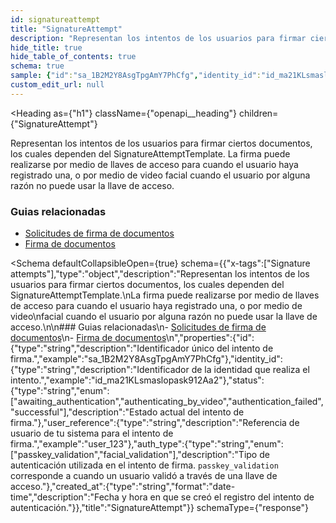 ```yaml
---
id: signatureattempt
title: "SignatureAttempt"
description: "Representan los intentos de los usuarios para firmar ciertos documentos, los cuales dependen del SignatureAttemptTemplate."
hide_title: true
hide_table_of_contents: true
schema: true
sample: {"id":"sa_1B2M2Y8AsgTpgAmY7PhCfg","identity_id":"id_ma21KLsmaslopask912Aa2","status":"awaiting_authentication","user_reference":"user_123","auth_type":"passkey_validation","created_at":"2024-07-29T15:51:28.071Z"}
custom_edit_url: null
---
```



<Heading
  as={"h1"}
  className={"openapi__heading"}
  children={"SignatureAttempt"}
>
</Heading>



Representan los intentos de los usuarios para firmar ciertos documentos, los cuales dependen del SignatureAttemptTemplate.
La firma puede realizarse por medio de llaves de acceso para cuando el usuario haya registrado una, o por medio de video
facial cuando el usuario por alguna razón no puede usar la llave de acceso.

### Guias relacionadas
- [Solicitudes de firma de documentos](/docs/integration-guide/modules/signature)
- [Firma de documentos](/docs/integration-guide/concepts/signature)


<Schema
	defaultCollapsibleOpen={true}
  schema={{"x-tags":["Signature attempts"],"type":"object","description":"Representan los intentos de los usuarios para firmar ciertos documentos, los cuales dependen del SignatureAttemptTemplate.\nLa firma puede realizarse por medio de llaves de acceso para cuando el usuario haya registrado una, o por medio de video\nfacial cuando el usuario por alguna razón no puede usar la llave de acceso.\n\n### Guias relacionadas\n- [Solicitudes de firma de documentos](/docs/integration-guide/modules/signature)\n- [Firma de documentos](/docs/integration-guide/concepts/signature)\n","properties":{"id":{"type":"string","description":"Identificador único del intento de firma.","example":"sa_1B2M2Y8AsgTpgAmY7PhCfg"},"identity_id":{"type":"string","description":"Identificador de la identidad que realiza el intento.","example":"id_ma21KLsmaslopask912Aa2"},"status":{"type":"string","enum":["awaiting_authentication","authenticating_by_video","authentication_failed","successful"],"description":"Estado actual del intento de firma."},"user_reference":{"type":"string","description":"Referencia de usuario de tu sistema para el intento de firma.","example":"user_123"},"auth_type":{"type":"string","enum":["passkey_validation","facial_validation"],"description":"Tipo de autenticación utilizada en el intento de firma. `passkey_validation` corresponde a cuando un usuario validó a través de una llave de acceso."},"created_at":{"type":"string","format":"date-time","description":"Fecha y hora en que se creó el registro del intento de autenticación."}},"title":"SignatureAttempt"}}
  schemaType={"response"}
>
  
</Schema>
            